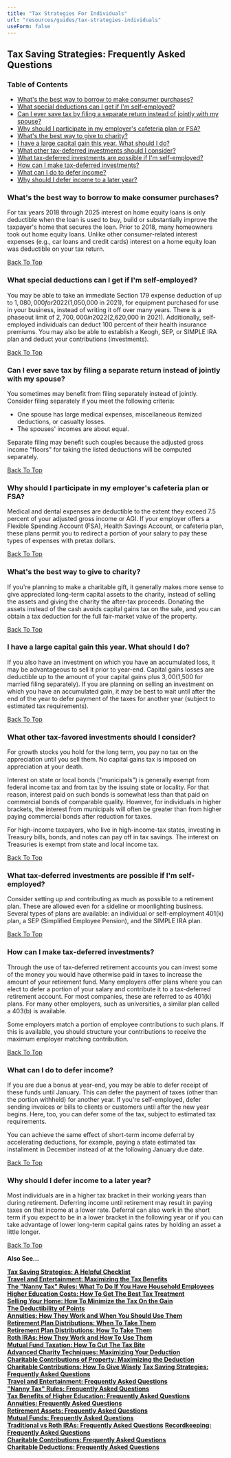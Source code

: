 ```yaml
---
title: "Tax Strategies For Individuals"
url: "resources/guides/tax-strategies-individuals"
useForm: false
---
```



Tax Saving Strategies: Frequently Asked Questions
-------------------------------------------------

### Table of Contents

*   [What's the best way to borrow to make consumer purchases?](#1)
*   [What special deductions can I get if I'm self-employed?](#2)
*   [Can I ever save tax by filing a separate return instead of jointly with my spouse?](#3)
*   [Why should I participate in my employer's cafeteria plan or FSA?](#4)
*   [What's the best way to give to charity?](#5)
*   [I have a large capital gain this year. What should I do?](#6)
*   [What other tax-deferred investments should I consider?](#7)
*   [What tax-deferred investments are possible if I'm self-employed?](#8)
*   [How can I make tax-deferred investments?](#9)
*   [What can I do to defer income?](#10)
*   [Why should I defer income to a later year?](#11)

### What's the best way to borrow to make consumer purchases?

For tax years 2018 through 2025 interest on home equity loans is only deductible when the loan is used to buy, build or substantially improve the taxpayer's home that secures the loan. Prior to 2018, many homeowners took out home equity loans. Unlike other consumer-related interest expenses (e.g., car loans and credit cards) interest on a home equity loan was deductible on your tax return.

[Back To Top](#top)

### What special deductions can I get if I'm self-employed?

You may be able to take an immediate Section 179 expense deduction of up to $1,080,000 for 2022 ($1,050,000 in 2021), for equipment purchased for use in your business, instead of writing it off over many years. There is a phaseout limit of $2,700,000 in 2022 ($2,620,000 in 2021). Additionally, self-employed individuals can deduct 100 percent of their health insurance premiums. You may also be able to establish a Keogh, SEP, or SIMPLE IRA plan and deduct your contributions (investments).

[Back To Top](#top)

### Can I ever save tax by filing a separate return instead of jointly with my spouse?

You sometimes may benefit from filing separately instead of jointly. Consider filing separately if you meet the following criteria:

*   One spouse has large medical expenses, miscellaneous itemized deductions, or casualty losses.
*   The spouses' incomes are about equal.

Separate filing may benefit such couples because the adjusted gross income "floors" for taking the listed deductions will be computed separately.

[Back To Top](#top)

### Why should I participate in my employer's cafeteria plan or FSA?

Medical and dental expenses are deductible to the extent they exceed 7.5 percent of your adjusted gross income or AGI. If your employer offers a Flexible Spending Account (FSA), Health Savings Account, or cafeteria plan, these plans permit you to redirect a portion of your salary to pay these types of expenses with pretax dollars.

[Back To Top](#top)

### What's the best way to give to charity?

If you're planning to make a charitable gift, it generally makes more sense to give appreciated long-term capital assets to the charity, instead of selling the assets and giving the charity the after-tax proceeds. Donating the assets instead of the cash avoids capital gains tax on the sale, and you can obtain a tax deduction for the full fair-market value of the property.

[Back To Top](#top)

### I have a large capital gain this year. What should I do?

If you also have an investment on which you have an accumulated loss, it may be advantageous to sell it prior to year-end. Capital gains losses are deductible up to the amount of your capital gains plus $3,00 ($1,500 for married filing separately). If you are planning on selling an investment on which you have an accumulated gain, it may be best to wait until after the end of the year to defer payment of the taxes for another year (subject to estimated tax requirements).

[Back To Top](#top)

### What other tax-favored investments should I consider?

For growth stocks you hold for the long term, you pay no tax on the appreciation until you sell them. No capital gains tax is imposed on appreciation at your death.

Interest on state or local bonds ("municipals") is generally exempt from federal income tax and from tax by the issuing state or locality. For that reason, interest paid on such bonds is somewhat less than that paid on commercial bonds of comparable quality. However, for individuals in higher brackets, the interest from municipals will often be greater than from higher paying commercial bonds after reduction for taxes.

For high-income taxpayers, who live in high-income-tax states, investing in Treasury bills, bonds, and notes can pay off in tax savings. The interest on Treasuries is exempt from state and local income tax.

[Back To Top](#top)

### What tax-deferred investments are possible if I'm self-employed?

Consider setting up and contributing as much as possible to a retirement plan. These are allowed even for a sideline or moonlighting business. Several types of plans are available: an individual or self-employment 401(k) plan, a SEP (Simplified Employee Pension), and the SIMPLE IRA plan.

[Back To Top](#top)

### How can I make tax-deferred investments?

Through the use of tax-deferred retirement accounts you can invest some of the money you would have otherwise paid in taxes to increase the amount of your retirement fund. Many employers offer plans where you can elect to defer a portion of your salary and contribute it to a tax-deferred retirement account. For most companies, these are referred to as 401(k) plans. For many other employers, such as universities, a similar plan called a 403(b) is available.

Some employers match a portion of employee contributions to such plans. If this is available, you should structure your contributions to receive the maximum employer matching contribution.

[Back To Top](#top)

### What can I do to defer income?

If you are due a bonus at year-end, you may be able to defer receipt of these funds until January. This can defer the payment of taxes (other than the portion withheld) for another year. If you're self-employed, defer sending invoices or bills to clients or customers until after the new year begins. Here, too, you can defer some of the tax, subject to estimated tax requirements.

You can achieve the same effect of short-term income deferral by accelerating deductions, for example, paying a state estimated tax installment in December instead of at the following January due date.

[Back To Top](#top)

### Why should I defer income to a later year?

Most individuals are in a higher tax bracket in their working years than during retirement. Deferring income until retirement may result in paying taxes on that income at a lower rate. Deferral can also work in the short term if you expect to be in a lower bracket in the following year or if you can take advantage of lower long-term capital gains rates by holding an asset a little longer.

[Back To Top](#top)

**Also See...**

[**Tax Saving Strategies: A Helpful Checklist**](/resources/guides/tax-strategies-individuals/tax-strategies-fg)  
[**Travel and Entertainment: Maximizing the Tax Benefits**](/resources/guides/tax-strategies-individuals/travel-entertainment-fg)  
[**The "Nanny Tax" Rules: What To Do If You Have Household Employees**](/resources/guides/tax-strategies-individuals/nany-rules-fg)  
[**Higher Education Costs: How To Get The Best Tax Treatment**](/resources/guides/tax-strategies-individuals/higher-education-fg)  
[**Selling Your Home: How To Minimize the Tax On the Gain**](/resources/guides/tax-strategies-individuals/selling-home-fg)  
[**The Deductibility of Points**](/resources/guides/tax-strategies-individuals/deductibility-points-fg)  
[**Annuities: How They Work and When You Should Use Them**](/resources/guides/tax-strategies-individuals/annuities-fg)  
[**Retirement Plan Distributions: When To Take Them**](/resources/guides/tax-strategies-individuals/retirement-plan-distributions-fg-1)  
[**Retirement Plan Distributions: How To Take Them**](/resources/guides/tax-strategies-individuals/retirement-plan-distributions-fg-2)  
[**Roth IRAs: How They Work and How To Use Them**](/resources/guides/tax-strategies-individuals/roth-iras-fg)  
[**Mutual Fund Taxation: How To Cut The Tax Bite**](/resources/guides/tax-strategies-individuals/mutual-fund-taxation-fg)  
[**Advanced Charity Techniques: Maximizing Your Deduction**](/resources/guides/tax-strategies-individuals/charity-techniques-fg)  
[**Charitable Contributions of Property: Maximizing the Deduction**](/resources/guides/tax-strategies-individuals/charitable-contributions-property-fg)  
[**Charitable Contributions: How To Give Wisely**](/resources/guides/tax-strategies-individuals/charitable-contributions-fg)
[**Tax Saving Strategies: Frequently Asked Questions**](/resources/guides/tax-strategies-individuals/tax-strategies-faq)  
[**Travel and Entertainment: Frequently Asked Questions**](/resources/guides/tax-strategies-individuals/travel-entertainment-faq)  
[**"Nanny Tax" Rules: Frequently Asked Questions**](/resources/guides/tax-strategies-individuals/nany-rules-faq)   
[**Tax Benefits of Higher Education: Frequently Asked Questions**](/resources/guides/tax-strategies-individuals/higher-education-faq)    
[**Annuities: Frequently Asked Questions**](/resources/guides/investment-strategies/annuities-faq)   
[**Retirement Assets: Frequently Asked Questions**](/resources/guides/investment-strategies/retirement-assets-faq)    
[**Mutual Funds: Frequently Asked Questions**](/resources/guides/investment-strategies/mutual-fund-faq)  
[**Traditional vs Roth IRAs: Frequently Asked Questions**](/resources/guides/investment-strategies/traditional-vs-roth-iras) 
[**Recordkeeping: Frequently Asked Questions**](/resources/guides/tax-strategies-business-owners/recordkeeping-faq)  
[**Charitable Contributions: Frequently Asked Questions**](/resources/guides/tax-strategies-individuals/charitable-contributions-faq)  
[**Charitable Deductions: Frequently Asked Questions**](/resources/guides/tax-strategies-individuals/charitable-deductions-faq)

